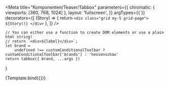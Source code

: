 

<Meta   title="Komponenten/Teaser/Tabbox"
        parameters={{
            chromatic: {
                viewports: [360, 768, 1024]
            },
            layout: 'fullscreen',
        }}
        argTypes={{
        }} 
        decorators={[
        (Story) => {
            return `<div class="grid my-5 grid-page">
                        ${Story()}
                    </div>`
        },
    ]}
        />

    // You can either use a function to create DOM elements or use a plain html string!
    // return `<div>${label}</div>`;
    let brand =
        undefined !== customConditionalToolbar ? customConditionalToolbar['brands'] : 'hessenschau'
    return tabbox({ brand, ...args })
}


<Preview withToolbar>
    <Story  name="Beispiel 1" args={tabboxData.includeModel}>
        {Template.bind({})} 
    </Story> 
</Preview>